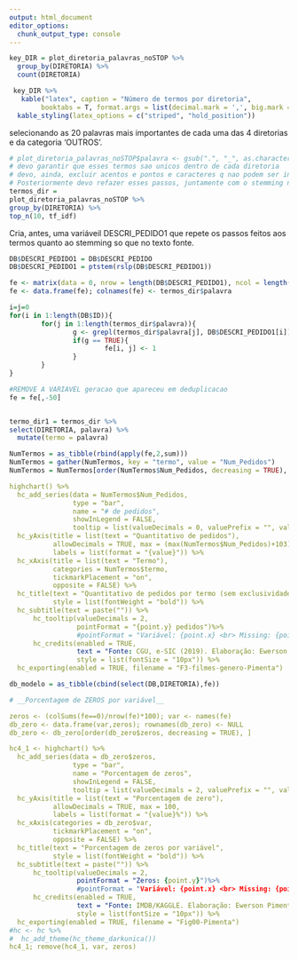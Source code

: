 ```yaml
---
output: html_document
editor_options: 
  chunk_output_type: console
---
```

<!--      
Essa Rotina é destinada a preparação dos dados a serem inputados nos diferentes modelos de classificação.
Dito isso, iremos incluir os n principais/primeiros termos por diretoria (seguindo a estat. tf_idf) e transforma-las em variaveis binarias do modelo preditivo
-->


```r
key_DIR = plot_diretoria_palavras_noSTOP %>%
  group_by(DIRETORIA) %>%
  count(DIRETORIA)

 key_DIR %>%
   kable("latex", caption = "Número de termos por diretoria", 
        booktabs = T, format.args = list(decimal.mark = ',', big.mark = ".")) %>%
  kable_styling(latex_options = c("striped", "hold_position"))
```

selecionando as 20 palavras mais importantes de cada uma das 4 diretorias e da categoria 'OUTROS'.

```r
# plot_diretoria_palavras_noSTOP$palavra <- gsub(".", "_", as.character(plot_diretoria_palavras_noSTOP$palavra))
# devo garantir que esses termos sao unicos dentro de cada diretoria
# devo, ainda, excluir acentos e pontos e caracteres q nao podem ser inclusos em nomes de variaveis no R
# Posteriormente devo refazer esses passos, juntamente com o stemming no arquivo de dados a ser inputado
termos_dir = 
plot_diretoria_palavras_noSTOP %>%
group_by(DIRETORIA) %>%
top_n(10, tf_idf)
```
Cria, antes, uma variáveil DESCRI_PEDIDO1 que repete os passos feitos aos termos quanto ao stemming so que no texto fonte.
```r
DB$DESCRI_PEDIDO1 = DB$DESCRI_PEDIDO
DB$DESCRI_PEDIDO1 = ptstem(rslp(DB$DESCRI_PEDIDO1))
```


```r
fe <- matrix(data = 0, nrow = length(DB$DESCRI_PEDIDO1), ncol = length(termos_dir$palavra))
fe <- data.frame(fe); colnames(fe) <- termos_dir$palavra

i=j=0
for(i in 1:length(DB$ID)){
        for(j in 1:length(termos_dir$palavra)){
                g <- grepl(termos_dir$palavra[j], DB$DESCRI_PEDIDO1[i])
                if(g == TRUE){
                        fe[i, j] <- 1        
                }
        }
}

#REMOVE A VARIAVEL geracao que apareceu em deduplicacao
fe = fe[,-50]


termo_dir1 = termos_dir %>%
select(DIRETORIA, palavra) %>%
  mutate(termo = palavra)

NumTermos = as_tibble(rbind(apply(fe,2,sum)))
NumTermos = gather(NumTermos, key = "termo", value = "Num_Pedidos")
NumTermos = NumTermos[order(NumTermos$Num_Pedidos, decreasing = TRUE), ]
```


```yaml
highchart() %>%
  hc_add_series(data = NumTermos$Num_Pedidos, 
                type = "bar",
                name = "# de pedidos",
                showInLegend = FALSE,
                tooltip = list(valueDecimals = 0, valuePrefix = "", valueSuffix = ""), color="blue") %>%
  hc_yAxis(title = list(text = "Quantitativo de pedidos"), 
           allowDecimals = TRUE, max = (max(NumTermos$Num_Pedidos)+103),
           labels = list(format = "{value}")) %>%
  hc_xAxis(title = list(text = "Termo"),
           categories = NumTermos$termo,
           tickmarkPlacement = "on",
           opposite = FALSE) %>%
  hc_title(text = "Quantitativo de pedidos por termo (sem exclusividade)",
           style = list(fontWeight = "bold")) %>% 
  hc_subtitle(text = paste("")) %>%
      hc_tooltip(valueDecimals = 2,
                 pointFormat = "{point.y} pedidos")%>%
                 #pointFormat = "Variável: {point.x} <br> Missing: {point.y}") 
      hc_credits(enabled = TRUE, 
                 text = "Fonte: CGU, e-SIC (2019). Elaboração: Ewerson Pimenta.",
                 style = list(fontSize = "10px")) %>%
  hc_exporting(enabled = TRUE, filename = "F3-filmes-genero-Pimenta")
```


```r
db_modelo = as_tibble(cbind(select(DB,DIRETORIA),fe))
```


```yaml
# __Porcentagem de ZEROS por variável__

zeros <- (colSums(fe==0)/nrow(fe)*100); var <- names(fe)
db_zero <- data.frame(var,zeros); rownames(db_zero) <- NULL
db_zero <- db_zero[order(db_zero$zeros, decreasing = TRUE), ]

hc4_1 <- highchart() %>%
  hc_add_series(data = db_zero$zeros, 
                type = "bar",
                name = "Porcentagem de zeros",
                showInLegend = FALSE,
                tooltip = list(valueDecimals = 2, valuePrefix = "", valueSuffix = " %"), color="pink") %>%
  hc_yAxis(title = list(text = "Porcentagem de zero"), 
           allowDecimals = TRUE, max = 100,
           labels = list(format = "{value}%")) %>%
  hc_xAxis(categories = db_zero$var,
           tickmarkPlacement = "on",
           opposite = FALSE) %>%
  hc_title(text = "Porcentagem de zeros por variável",
           style = list(fontWeight = "bold")) %>% 
  hc_subtitle(text = paste("")) %>%
      hc_tooltip(valueDecimals = 2,
                 pointFormat = "Zeros: {point.y}")%>%
                 #pointFormat = "Variável: {point.x} <br> Missing: {point.y}") 
      hc_credits(enabled = TRUE, 
                 text = "Fonte: IMDB/KAGGLE. Elaboração: Ewerson Pimenta.",
                 style = list(fontSize = "10px")) %>%
  hc_exporting(enabled = TRUE, filename = "Fig00-Pimenta")
#hc <- hc %>% 
#  hc_add_theme(hc_theme_darkunica())
hc4_1; remove(hc4_1, var, zeros)
```


<!--
## Partição dos dados

Particionando a base de dados em Treino e Teste, esses dois (Treino e Teste) também terão armazenados as diretorias que foram responsaveis por cada pedido via amostragem probabilística dos dados originais separadamente das bases de Treino e Teste.

Para amostragem aleatória simples

```r
set.seed(9182345)
ind <- sample(2, nrow(db_modelo), replace = T, prob = c(0.7, 0.3))
train <- db_modelo[ind==1, -1]
test <- db_modelo[ind==2, -1]
trainMovie <- db_modelo[ind==1, 1]
testMovie <- db_modelo[ind==2, 1]
```

Porcentagem da Distribuição dos pedidos por categorias (diretorias) nas bases de treino e teste
```yaml
round(table(trainMovie$DIRETORIA)/sum(table(trainMovie$DIRETORIA))*100,2)
round(table(testMovie$DIRETORIA)/sum(table(testMovie$DIRETORIA))*100,2)
```

```yaml
hchart(trainMovie$DIRETORIA, colorByPoint = TRUE, name = "Escore - Base Treino")
hchart(testMovie$DIRETORIA, colorByPoint = TRUE, name = "Escore - Base Teste")
```

Existe um forte desbalanceamento entre as categorias. Tentaremos minimizar o efeito do desbalanceamento selecionando a amostra via amostragem aleatória estratificada.

```yaml
library("survey")
strat_design <- svydesign(ids = ~1, strata = ~DIRETORIA, fpc = ~fpc, data = db_modelo)
strat_design
# Estimando o total de pedidos por diretoria
svytotal(~DIRETORIA, strat_design)
```

transformando a variável resposta factor em numérica
```r
db_modelo %>% 
  mutate(DIRETORIA = ifelse(DIRETORIA == "DEA", 1,
                          ifelse(DIRETORIA == "DEE", 2,
                                 ifelse(DIRETORIA == "DGC", 3, 
                                        ifelse(DIRETORIA == "DPG", 4, 5)))))
```

# https://leobastos.files.wordpress.com/2017/10/mgest2014.pdf
-->